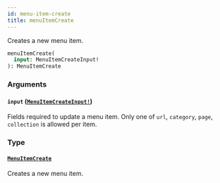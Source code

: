 ```yaml
---
id: menu-item-create
title: menuItemCreate
---
```


Creates a new menu item.

```graphql
menuItemCreate(
  input: MenuItemCreateInput!
): MenuItemCreate

```

### Arguments

#### `input` ([`MenuItemCreateInput!`](/api-reference/inputs/menu-item-create-input.mdx))

Fields required to update a menu item. Only one of `url`, `category`, `page`, `collection` is allowed per item.

### Type

#### [`MenuItemCreate`](/api-reference/objects/menu-item-create.mdx)

Creates a new menu item.
